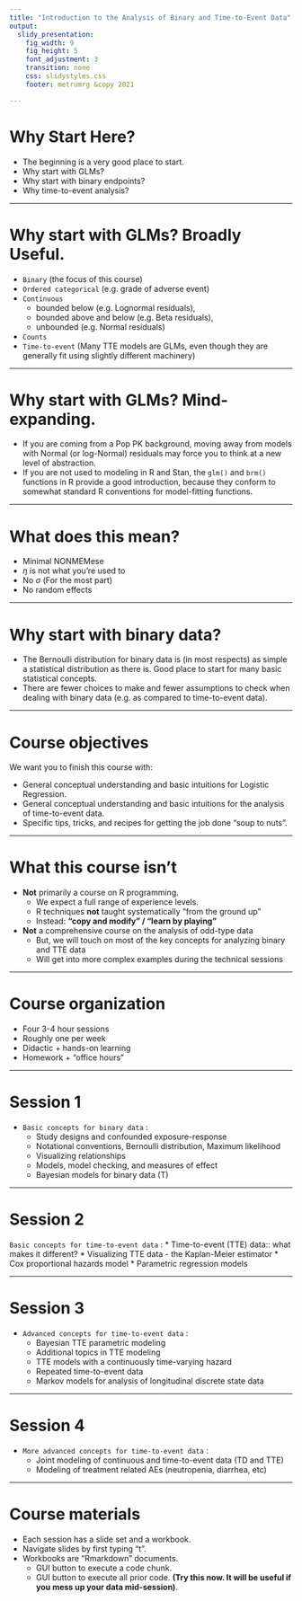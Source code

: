 ```yaml
---
title: "Introduction to the Analysis of Binary and Time-to-Event Data"
output:
  slidy_presentation:
    fig_width: 9
    fig_height: 5
    font_adjustment: 3
    transition: none
    css: slidystyles.css
    footer: metrumrg &copy 2021

---
```



# Why Start Here?

* The beginning is a very good place to start.
* Why start with GLMs?
* Why start with binary endpoints?
* Why time-to-event analysis?

----

# Why start with GLMs? Broadly Useful.

* `Binary` (the focus of this course)
* `Ordered categorical` (e.g. grade of adverse event)
* `Continuous`
    * bounded below (e.g. Lognormal residuals), 
    * bounded above and below (e.g. Beta residuals), 
    * unbounded (e.g. Normal residuals) 
* `Counts`
* `Time-to-event` (Many TTE models are GLMs, even though they are generally fit using slightly different machinery)


----

# Why start with GLMs? Mind-expanding.

* If you are coming from a Pop PK background, moving away from models with Normal (or log-Normal) residuals may force you to think at a new level of abstraction. 
* If you are not used to modeling in R and Stan, the `glm()` and `brm()` functions in R provide a good introduction, because they conform to somewhat standard R conventions for model-fitting functions. 


----

# What does this mean?
* Minimal NONMEMese
* $\eta$ is not what you're used to
* No $\sigma$ (For the most part)
* No random effects

----

# Why start with binary data?

* The Bernoulli distribution for binary data is (in most respects) as simple a statistical distribution as there is. Good place to start for many basic statistical concepts.  
* There are fewer choices to make and fewer assumptions to check when dealing with binary data (e.g. as compared to time-to-event data). 

---- 

# Course objectives

We want you to finish this course with: 

* General conceptual understanding and basic intuitions for Logistic Regression. 
* General conceptual understanding and basic intuitions for the analysis of time-to-event data. 
* Specific tips, tricks, and recipes for getting the job done "soup to nuts".


----

# What this course isn't

* __Not__ primarily a course on R programming.
    * We expect a full range of experience levels. 
    * R techniques __not__ taught systematically "from the ground up"
    * Instead: __"copy and modify" / "learn by playing"__

* __Not__ a comprehensive course on the analysis of odd-type data
    * But, we will touch on most of the key concepts for analyzing binary and TTE data
    * Will get into more complex examples during the technical sessions


----

# Course organization

* Four 3-4 hour sessions
* Roughly one per week
* Didactic + hands-on learning
* Homework + "office hours"

----

# Session 1

* `Basic concepts for binary data` : 
    * Study designs and confounded exposure-response
    * Notational conventions, Bernoulli distribution, Maximum likelihood
    * Visualizing relationships
    * Models, model checking, and measures of effect
    * Bayesian models for binary data (T)
    
----

# Session 2
`Basic concepts for time-to-event data` : 
    * Time-to-event (TTE) data:: what makes it different?
    * Visualizing TTE data - the Kaplan-Meier estimator
    * Cox proportional hazards model
    * Parametric regression models

----

# Session 3
* `Advanced concepts for time-to-event data` : 
    * Bayesian TTE parametric modeling
    * Additional topics in TTE modeling
    * TTE models with a continuously time-varying hazard
    * Repeated time-to-event data
    * Markov models for analysis of longitudinal discrete state data

----

# Session 4
* `More advanced concepts for time-to-event data` : 
    * Joint modeling of continuous and time-to-event data (TD and TTE)
    * Modeling of treatment related AEs (neutropenia, diarrhea, etc)


----


# Course materials

* Each session has a slide set and a workbook.
* Navigate slides by first typing "t". 
* Workbooks are "Rmarkdown" documents. 
    * GUI button to execute a code chunk. 
    * GUI button to execute all prior code. __(Try this now. It will be useful if you mess up your data mid-session)__. 

